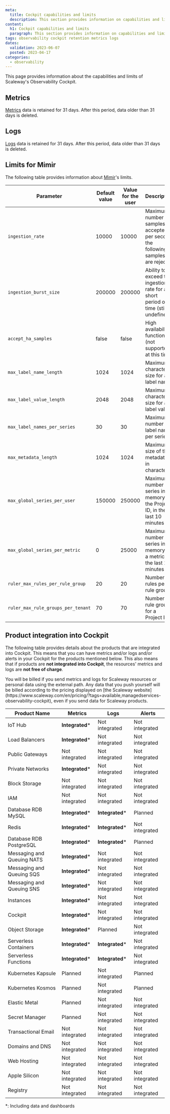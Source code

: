 ```yaml
---
meta:
  title: Cockpit capabilities and limits
  description: This section provides information on capabilities and limits regarding the Observability Cockpit
content:
  h1: Cockpit capabilities and limits
  paragraph: This section provides information on capabilities and limits regarding the Observability Cockpit
tags: observability cockpit retention metrics logs
dates:
  validation: 2023-06-07
  posted: 2023-04-17
categories:
  - observability
---
```


This page provides information about the capabilities and limits of Scaleway's Observability Cockpit.

## Metrics

[Metrics](/observability/cockpit/concepts/#metric) data is retained for 31 days. After this period, data older than 31 days is deleted.

## Logs

[Logs](/observability/cockpit/concepts/#logs) data is retained for 31 days. After this period, data older than 31 days is deleted.

## Limits for Mimir

The following table provides information about [Mimir](/observability/cockpit/concepts/#mimir)'s limits.

| Parameter                          | Default value | Value for the user | Description                                                                       |
|------------------------------------|---------------|--------------------|-----------------------------------------------------------------------------------|
| `ingestion_rate`                   | 10000         | 10000              | Maximum number of samples accepted per second, the following samples are rejected |
| `ingestion_burst_size`             | 200000        | 200000             | Ability to exceed the ingestion rate for a short period of time (still undefined) |
| `accept_ha_samples`                | false         | false              | High availability function (not supported at this time)                           |
| `max_label_name_length`            | 1024          | 1024               | Maximum character size for a label name                                           |
| `max_label_value_length`           | 2048          | 2048               | Maximum character size for a label value                                          |
| `max_label_names_per_series`       | 30            | 30                 | Maximum number of label names per series                                          |
| `max_metadata_length`              | 1024          | 1024               | Maximum size of the metadata, in characters                                       |
| `max_global_series_per_user`       | 150000        | 250000             | Maximum number of series in memory on the Project ID, in the last 10 minutes      |
| `max_global_series_per_metric`     | 0             | 25000              | Maximum number of series in memory for a metric, in the last 10 minutes           |
| `ruler_max_rules_per_rule_group`   | 20            | 20                 | Number of rules per rule group                                                    |
| `ruler_max_rule_groups_per_tenant` | 70            | 70                 | Number of rule groups for a Project ID                                            |

## Product integration into Cockpit

The following table provides details about the products that are integrated into Cockpit. This means that you can have metrics and/or logs and/or alerts in your Cockpit for the products mentioned below.
This also means that if products are **not integrated into Cockpit**, the resources' metrics and logs are **not free of charge**.

<Message type="important">
You will be billed if you send metrics and logs for Scaleway resources or personal data using the external path.
Any data that you push yourself will be billed according to the pricing displayed on [the Scaleway website](https://www.scaleway.com/en/pricing/?tags=available,managedservices-observability-cockpit), even if you send data for Scaleway products.
</Message>

| **Product Name**           | **Metrics**     | **Logs**        | **Alerts**     |
|----------------------------|-----------------|-----------------|----------------|
| IoT Hub                    | **Integrated*** | Not integrated  | Not integrated |
| Load Balancers             | **Integrated*** | Not integrated  | Not integrated |
| Public Gateways            | Not integrated  | Not integrated  | Not integrated |
| Private Networks           | **Integrated*** | Not integrated  | Not integrated |
| Block Storage              | Not integrated  | Not integrated  | Not integrated |
| IAM                        | Not integrated  | Not integrated  | Not integrated |
| Database RDB MySQL         | **Integrated*** | **Integrated*** | Planned        |
| Redis                      | **Integrated*** | **Integrated*** | Not integrated |
| Database RDB PostgreSQL    | **Integrated*** | **Integrated*** | Planned        |
| Messaging and Queuing NATS | **Integrated*** | Not integrated  | Not integrated |
| Messaging and Queuing SQS  | **Integrated*** | Not integrated  | Not integrated |
| Messaging and Queuing SNS  | **Integrated*** | Not integrated  | Not integrated |
| Instances                  | **Integrated*** | Not integrated  | Not integrated |
| Cockpit                    | **Integrated*** | Not integrated  | Not integrated |
| Object Storage             | **Integrated*** | Planned         | Not integrated |
| Serverless Containers      | **Integrated*** | **Integrated*** | Not integrated |
| Serverless Functions       | **Integrated*** | **Integrated*** | Not integrated |
| Kubernetes Kapsule         | Planned         | Not integrated  | Planned        |
| Kubernetes Kosmos          | Planned         | Not integrated  | Planned        |
| Elastic Metal              | Planned         | Not integrated  | Not integrated |
| Secret Manager             | Planned         | Not integrated  | Not integrated |
| Transactional Email        | Not integrated  | Not integrated  | Not integrated |
| Domains and DNS            | Not integrated  | Not integrated  | Not integrated |
| Web Hosting                | Not integrated  | Not integrated  | Not integrated |
| Apple Silicon              | Not integrated  | Not integrated  | Not integrated |
| Registry                   | Not integrated  | Not integrated  | Not integrated |

*: Including data and dashboards